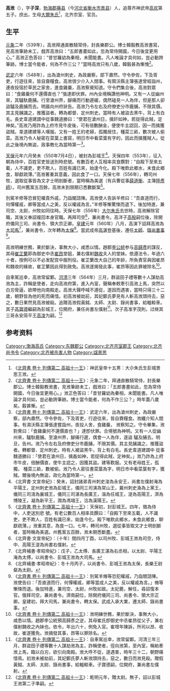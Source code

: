 '''高浟'''（{{bd|533年||564年|4月7日|catIdx=G}}），字'''子深'''，[[勃海郡|勃海郡]][[蓨县|蓨县]]（今[[河北省|河北省]][[衡水市|衡水市]][[景县|景县]]）人，追尊齐神武帝[[高欢|高欢]]第五子。庶出，生母[[大爾朱氏|大爾朱氏]]<ref>《[[s:北齊書/卷10|北齊書 卷十 列傳第二 高祖十一王]]》：神武皇帝十五男：大尒朱氏生彭城景思王浟。</ref>，北齐宗室、官员。

==生平==
[[元象|元象]]二年（539年），高浟拜通直散騎常侍，封長樂郡公。博士韓毅教高浟書寫，見高浟筆跡未工，戲弄高浟曰：“五郎書畫如此，忽為常侍開國，今日後宜更用心。” 高浟正色答曰：“昔甘羅幼為秦相，未聞能書。凡人唯論才具何如，豈必動誇筆跡。博士當今能者，何為不作三公？”當時高浟只有八歲，韓毅甚為慚愧<ref>《[[s:北齊書/卷10|北齊書 卷十 列傳第二 高祖十一王]]》：元象二年，拜通直散騎常侍，封長樂郡公。博士韓毅教浟書，見浟筆跡未工，戲浟曰：「五郎書畫如此，忽為常侍開國，今日後宜更用心。」浟正色答曰：「昔甘羅幼為秦相，未聞能書。凡人唯論才具何如，豈必動誇筆跡。博士當今能者，何為不作三公？」時年蓋八歲矣。毅甚慚。</ref>。

[[武定_(東魏)|武定]]六年（548年），出為滄州刺史，為政嚴察，部下肅然。守令參佐，下及胥吏，行遊往來，皆自齎糧食。高浟很少介入人間事。有隰沃縣主簿張達曾經詣州，連夜投宿於草民之家舍，進食雞羹，高浟察覺知道。守令們集合後，高浟對眾曰：“食雞羹何不還價直也？”張達即伏罪。州內全境稱讚他神明。又有一人從幽州來，其驢馱鹿脯。行至滄州界，腳痛而行動遲緩，偶然碰見一人為伴，但是那人卻盜驢及鹿脯而去。明晨向州府狀告。高浟乃令左右及府僚吏分市鹿脯，不限其價。其主見脯識之，推獲盜者。轉為都督、定州刺史。當時有人被盜去黑牛，背上有白毛。長史韋道建謂中從事魏道勝曰：“使君在滄州日，擒奸如神，若捉得此賊，定神矣。”高浟乃用詐為上府市見牛皮後，可有倍數酬金，便使牛主認回，因一而擒獲盜賊。韋道建建等人嘆服。又有一姓王的老婦，孤獨居住，種菜三畝，數次被人偷菜。高浟乃令人秘密在菜葉上書寫，明日市中看菜葉有字的，因此而擒獲賊人。從此之後境內無盜，政事教化為當時第一<ref>《[[s:北齊書/卷10|北齊書 卷十 列傳第二 高祖十一王]]》：武定六年，出為滄州刺史，為政嚴察，部內肅然。守令參佐，下及胥吏，行遊往來，皆自賚糧食。浟纖介知人間事。有濕沃縣主簿張達嘗詣州，夜投人舍，食雞羹， 浟察知之。守令畢集，浟對衆曰：「食雞羹何不還價直也？」達卽伏罪。合境號為神明。又有一人從幽州來，驢馱鹿脯。至滄州界，腳痛行遲，偶會一人為伴，遂盜 驢及脯去。明旦，告州。浟乃令左右及府僚吏分市鹿脯，不限其價。其主見脯識之，推獲盜者。轉都督、定州刺史。時有人被盜黑牛，背上有白毛。長史韋道建謂中 從事魏道勝曰：「使君在滄州日，擒姦如神，若捉得此賊，定神矣。」浟乃詐為上府市牛皮，倍酬價直，使牛主認之，因獲其盜。建等歎服。又有老母姓王，孤獨， 種菜三畝，數被偷。浟乃令人密往書菜葉為字，明日市中看菜葉有字，獲賊。爾後境內無盜，政化為當時第一。</ref>。

[[天保_(北齊)|天保]]元年六月癸未（550年7月4日），被封為彭城王<ref>《北齊書·文宣帝紀》：癸未，詔封諸弟青州刺史浚為永安王，尚書左僕射淹為平陽王，定州刺史浟為彭城王，儀同三司演為常山王，冀州刺史渙為上黨王，儀同三司淯為襄城王，儀同三司湛為長廣王，湝為任城王，湜為高陽王，濟為博陵王，凝為新平王，潤為馮翊王，洽為漢陽王。</ref>。天保四年（553年），征入朝為侍中，百姓官吏皆送別時悲號。有數百老人互相率具食饌對：“自殿下至來五載，人不識吏，吏不欺人，百姓有識已來，始逢今化。殿下唯飲此鄉水，未食此鄉食，聊獻疏薄。”高浟著重其意義，因此食了一口。天保七年（556年），轉司州牧，選取從事皆為文才士明剖斷者，當時稱為美選（有兵曹從事[[薛道衡|薛道衡]]、主簿[[陸彥師|陸彥師]]）。司州舊案五百餘，高浟未到限期已悉數斷案<ref>《[[s:北齊書/卷10|北齊書 卷十 列傳第二 高祖十一王]]》：天保初，封彭城王。四年，徵為侍中，人吏送別悲 號。有老公數百人相率具饌曰：「自殿下至來五載，人不識吏，吏不欺人，百姓有識已來，始逢今化。殿下唯飲此鄉水，未食此鄉食，聊獻疏薄。」浟重其意，為食一口。七年，轉司州牧，選從事皆取文才士明剖斷者，當時稱為美選。州舊案五百餘，浟未期悉斷盡。</ref>。

別駕羊修等恐冒犯權貴外戚，乃詣閣諮陳。高浟使人告訴羊修曰：“吾直道而行，何憚權戚，卿等當成人之美，反以權戚為言。”羊修等慚驚悚而退下。後加特進，兼司空、太尉，州牧如同往時。天保七年（556年）[[大尔朱氏|大尔朱氏]]去世時，高浟解除官職，其後又奉詔複回本身官職。再拜司空<ref>《北齊書·文宣帝紀》：〔十年〕閏四月丁酉，以司州牧、彭城王浟為司空，侍中、高陽王湜為尚書右僕射。</ref>，兼尚書令。高洋子[[高殷|高殷]]嗣位後，除開府儀同三司、尚書令、領大宗正卿。[[皇建_(北齊)|皇建]]元年（560年）八月，高演下詔拜高浟為[[大司馬|大司馬]]<ref>《北齊補書·孝昭帝紀》：戊子，乙太傅、長廣王湛為右丞相，以太尉、平陽王淹為太傅，以尚書令、彭城王浟為大司馬。</ref>，兼尚書令，次年轉為[[太保|太保]]<ref>《北齊補書·孝昭帝紀》：冬十月丙子，以尚書令、彭城王浟為太保，長樂王尉粲為太尉。</ref>。當武成帝[[高湛|高湛]]登基後，遷任[[太師|太師]]、[[錄尚書事|錄尚書事]]<ref>《[[s:北齊書/卷10|北齊書 卷十 列傳第二 高祖十一王]]》：別駕羊脩等恐犯權戚，乃詣閤諮陳。浟使告曰：「吾直道而行，何憚權戚，卿等當成人之美，反以權戚為言。」脩等慚悚而退。後加特進，兼司空、太尉，州牧如故。太妃薨，解任，尋詔復本官。俄拜司空，兼尚書令。濟南嗣位，除開府儀同三司、尚書令、領大宗正卿。皇建初，拜大司馬，兼尚書令，轉太保。武成入承大業，遷太師、錄尚書事。</ref>。

高浟明練世務，果於斷決，事無大小，咸悉以情。趙郡[[李公統|李公統]]参与[[高歸彥|高歸彥]]的謀反，其母[[崔芷蘩|崔芷蘩]]即為御史中丞[[崔昂|崔昂]]堂姐，兼右僕射[[魏收|魏收]]夫人的堂妹。依遵法令，年過六十者，按例可以不必发配宫中服刑役。崔芷蘩改大自己的年龄，所負責官員因崔昂和魏收的緣故，崔芷蘩因此得到赦免。高浟遂揭發此事，崔昂等因此罪被除名<ref>《[[s:北齊書/卷10|北齊書 卷十 列傳第二 高祖十一王]]》：浟明練世務，果於斷決，事無大小，咸悉以情。趙郡李公統預高歸彥之逆，其母崔氏卽御史中丞崔昂從父子，兼右僕射魏收之內妹也。依令，年出六十，例免入官。崔增年陳訴，所司以昂、收故，崔遂獲免。浟摘發其事，昂等以罪除名。</ref>。

自車駕巡幸，高浟常留鄴。[[河清|河清]]三年（564年）三月，群盜田子禮等數十人謀劫高浟為主，詐稱是使者，走向高浟府第，進入內室，聲稱奉敕牽引高浟上馬，突然以白刃脅逼，欲帶他向南殿走。高浟大聲呼喊不遵從，遂因而遇害，當時只得三十二歲，朝野皆為他的死而痛惜。初高浟被劫前，其妃鄭氏夢見有人斬高浟頭持去，惡之，數日果然見高浟被殺。追贈高浟假黃鉞、太師、太尉、錄尚書事，給轀輬車。其子[[高寶德|高寶德]]繼嗣為彭城王，位開府，兼任尚書左僕射<ref>《[[s:北齊書/卷10|北齊書 卷十 列傳第二 高祖十一王]]》：自車駕巡幸，浟常留鄴。河清三年三月，群盜田子禮等數十人謀劫浟為主，詐稱使者，徑向浟第，至內室，稱勑牽浟上馬，臨以白刃，欲引向南殿。浟大呼不從，遂遇害，時年三十二，朝野痛惜焉。初浟未被劫前，其妃鄭氏夢人斬浟頭持去，惡之，數日而浟見殺。贈假黃鉞、太師、太尉、錄尚書事，給轀輬車。子寶德嗣，位開府，兼尚書左僕射。</ref>。次子高准字茂則，过继其三哥永安简平王[[高浚|高浚]]为嗣。<ref>《[[s:北齊書/卷10|北齊書 卷十 列傳第二 高祖十一王]]》：乾明元年，贈太尉。無子，詔以彭城王浟第二子準嗣。</ref>

== 参考资料==
{{reflist|2}}
{{DEFAULTSORT:G高浟}}

[[Category:渤海高氏|Category:渤海高氏]]
[[Category:东魏郡公|Category:东魏郡公]]
[[Category:北齐宗室郡王|Category:北齐宗室郡王]]
[[Category:北齐尚书令|Category:北齐尚书令]]
[[Category:北齐被杀害人物|Category:北齐被杀害人物]]
[[Category:諡景思|Category:諡景思]]